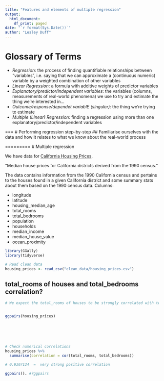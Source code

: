 ```yaml
---
title: "Features and elements of multiple regression"
output:
  html_document:
    df_print: paged
date: "`r format(Sys.Date())`"
author: "Lesley Duff"
---
```

# Glossary of Terms
- *Regression*: the process of finding quantifiable relationships between "variables", i.e. saying that we can approximate a (continuous numeric) variable by a weighted combination of other variables
- *Linear Regression*: a formula with additive weights of predictor variables
- *Explanatory/predictor/independent variables*: the variables (columns, measurements of real-world phenomena) we use to try and estimate the thing we're interested in...
- *Outcome/response/dependet variablE (singular)*: the thing we're trying to estimate
- *Multiple (Linear) Regression*: finding a regression using more than one explanatory/predictor/independent variables

===
# Performing regression step-by-step
## Familiarise ourselves with the data and how it relates to what we know about the real-world process

=========
# Multiple regression

We have data for [California Housing Prices](https://www.kaggle.com/datasets/camnugent/california-housing-prices).

"Median house prices for California districts derived from the 1990 census."

The data contains information from the 1990 California census and pertains to the houses found in a given California district and some summary stats about them based on the 1990 census data. Columns: 

* longitude
* latitude
* housing_median_age
* total_rooms
* total_bedrooms
* population
* households
* median_income
* median_house_value
* ocean_proximity

```r
library(GGally)
library(tidyverse)
```

```r
# Read clean data
housing_prices <- read_csv("clean_data/housing_prices.csv")
```
## total_rooms of houses and total_bedrooms correlation?

```r
# We expect the total_rooms of houses to be strongly correlated with total_bedrooms. Use ggpairs() to investigate correlations between these two variables.


ggpairs(housing_prices)






# Check numerical correlations
housing_prices %>%
  summarise(correlation = cor(total_rooms, total_bedrooms))

# 0.9307124	 = 	very strong positive correlation
```


```r
ggpairs(). #?ggpairs
```

